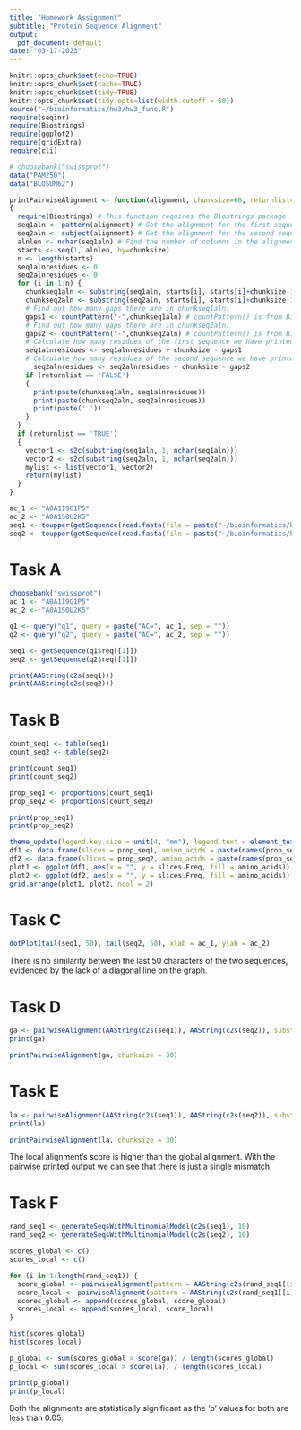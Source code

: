 ```yaml
---
title: "Homework Assignment"
subtitle: "Protein Sequence Alignment"
output:
  pdf_document: default
date: "03-17-2023"
---
```


```r
knitr::opts_chunk$set(echo=TRUE)
knitr::opts_chunk$set(cache=TRUE)
knitr::opts_chunk$set(tidy=TRUE)
knitr::opts_chunk$set(tidy.opts=list(width.cutoff = 60))
source("~/bioinformatics/hw3/hw3_func.R")
require(seqinr)
require(Biostrings)
require(ggplot2)
require(gridExtra)
require(cli)

# choosebank("swissprot")
data("PAM250")
data("BLOSUM62")
```

```r
printPairwiseAlignment <- function(alignment, chunksize=60, returnlist=FALSE)
{
  require(Biostrings) # This function requires the Biostrings package
  seq1aln <- pattern(alignment) # Get the alignment for the first sequence
  seq2aln <- subject(alignment) # Get the alignment for the second sequence
  alnlen <- nchar(seq1aln) # Find the number of columns in the alignment
  starts <- seq(1, alnlen, by=chunksize)
  n <- length(starts)
  seq1alnresidues <- 0
  seq2alnresidues <- 0
  for (i in 1:n) {
    chunkseq1aln <- substring(seq1aln, starts[i], starts[i]+chunksize-1)
    chunkseq2aln <- substring(seq2aln, starts[i], starts[i]+chunksize-1)
    # Find out how many gaps there are in chunkseq1aln:
    gaps1 <- countPattern("-",chunkseq1aln) # countPattern() is from Biostrings package
    # Find out how many gaps there are in chunkseq2aln:
    gaps2 <- countPattern("-",chunkseq2aln) # countPattern() is from Biostrings package
    # Calculate how many residues of the first sequence we have printed so far in the alignment:
    seq1alnresidues <- seq1alnresidues + chunksize - gaps1
    # Calculate how many residues of the second sequence we have printed so far in the alignment:
      seq2alnresidues <- seq2alnresidues + chunksize - gaps2
    if (returnlist == 'FALSE')
    {
      print(paste(chunkseq1aln, seq1alnresidues))
      print(paste(chunkseq2aln, seq2alnresidues))
      print(paste(' '))
    }
  }
  if (returnlist == 'TRUE')
  {
    vector1 <- s2c(substring(seq1aln, 1, nchar(seq1aln)))
    vector2 <- s2c(substring(seq2aln, 1, nchar(seq2aln)))
    mylist <- list(vector1, vector2)
    return(mylist)
  }
}
```

```r
ac_1 <- "A0A1I9G1P5"
ac_2 <- "A0A1S0U2K5"
seq1 <- toupper(getSequence(read.fasta(file = paste("~/bioinformatics/hw5/", ac_1, ".fasta", sep = "")))[[1]])
seq2 <- toupper(getSequence(read.fasta(file = paste("~/bioinformatics/hw5/", ac_2, ".fasta", sep = "")))[[1]])
```

# Task A

```r
choosebank("swissprot")
ac_1 <- "A0A1I9G1P5"
ac_2 <- "A0A1S0U2K5"

q1 <- query("q1", query = paste("AC=", ac_1, sep = ""))
q2 <- query("q2", query = paste("AC=", ac_2, sep = ""))

seq1 <- getSequence(q1$req[[1]])
seq2 <- getSequence(q2$req[[1]])
```
```r
print(AAString(c2s(seq1)))
print(AAString(c2s(seq2)))
```

# Task B

```r
count_seq1 <- table(seq1)
count_seq2 <- table(seq2)

print(count_seq1)
print(count_seq2)

prop_seq1 <- proportions(count_seq1)
prop_seq2 <- proportions(count_seq2)

print(prop_seq1)
print(prop_seq2)

theme_update(legend.key.size = unit(4, "mm"), legend.text = element_text(size = 6), axis.text = element_blank(), axis.ticks = element_blank(), panel.grid  = element_blank())
df1 <- data.frame(slices = prop_seq1, amino_acids = paste(names(prop_seq1), "=", round(prop_seq1 * 100, 2), "%", sep = ""))
df2 <- data.frame(slices = prop_seq2, amino_acids = paste(names(prop_seq2), "=", round(prop_seq2 * 100, 2), "%", sep = ""))
plot1 <- ggplot(df1, aes(x = "", y = slices.Freq, fill = amino_acids)) + geom_bar(stat = "identity", width = 1) + coord_polar("y", start = 0) + ggtitle(ac_1) + xlab("") + ylab("") + guides(fill = guide_legend(title = NULL))
plot2 <- ggplot(df2, aes(x = "", y = slices.Freq, fill = amino_acids)) + geom_bar(stat = "identity", width = 1) + coord_polar("y", start = 0) + ggtitle(ac_2) + xlab("") + ylab("") + guides(fill = guide_legend(title = NULL))
grid.arrange(plot1, plot2, ncol = 2)
```

# Task C

```r
dotPlot(tail(seq1, 50), tail(seq2, 50), xlab = ac_1, ylab = ac_2)
```

There is no similarity between the last 50 characters of the two sequences, evidenced by the lack of a diagonal line on the graph.

# Task D

```r
ga <- pairwiseAlignment(AAString(c2s(seq1)), AAString(c2s(seq2)), substitutionMatrix = PAM250, type = "global", gapOpening = -10, gapExtension = -0.5)
print(ga)

printPairwiseAlignment(ga, chunksize = 30)
```

# Task E

```r
la <- pairwiseAlignment(AAString(c2s(seq1)), AAString(c2s(seq2)), substitutionMatrix = BLOSUM62, type = "local", gapOpening = -10, gapExtension = -0.5)
print(la)

printPairwiseAlignment(la, chunksize = 30)
```
The local alignment's score is higher than the global alignment. With the pairwise printed output we can see that there is just a single mismatch.

# Task F

```r
rand_seq1 <- generateSeqsWithMultinomialModel(c2s(seq1), 10)
rand_seq2 <- generateSeqsWithMultinomialModel(c2s(seq2), 10)

scores_global <- c()
scores_local <- c()

for (i in 1:length(rand_seq1)) {
  score_global <- pairwiseAlignment(pattern = AAString(c2s(rand_seq1[[i]])), subject = AAString(c2s(rand_seq2[[i]])), substitutionMatrix = PAM250, gapOpening = -10, gapExtension = -0.5, type = "global", scoreOnly = TRUE)
  score_local <- pairwiseAlignment(pattern = AAString(c2s(rand_seq1[[i]])), subject = AAString(c2s(rand_seq2[[i]])), substitutionMatrix = BLOSUM62, gapOpening = -10, gapExtension = -0.5, type = "local", scoreOnly = TRUE)
  scores_global <- append(scores_global, score_global)
  scores_local <- append(scores_local, score_local)
}

hist(scores_global)
hist(scores_local)

p_global <- sum(scores_global > score(ga)) / length(scores_global)
p_local <- sum(scores_local > score(la)) / length(scores_local)

print(p_global)
print(p_local)
```


Both the alignments are statistically significant as the 'p' values for both are less than 0.05.
